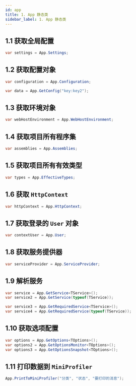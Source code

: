 ```yaml
---
id: app
title: 1. App 静态类
sidebar_label: 1. App 静态类
---
```


## 1.1 获取全局配置

```cs
var settings = App.Settings;
```

## 1.2 获取配置对象

```cs
var configuration = App.Configuration;

var data = App.GetConfig("key:key2");
```

## 1.3 获取环境对象

```cs
var webHostEnvironment = App.WebHostEnvironment;
```

## 1.4 获取项目所有程序集

```cs
var assemblies = App.Assemblies;
```

## 1.5 获取项目所有有效类型

```cs
var types = App.EffectiveTypes;
```

## 1.6 获取 `HttpContext`

```cs
var httpContext = App.HttpContext;
```

## 1.7 获取登录的 `User` 对象

```cs
var contextUser = App.User;
```

## 1.8 获取服务提供器

```cs
var serviceProvider = App.ServiceProvider;
```

## 1.9 解析服务

```cs
var service = App.GetService<TService>();
var service2 = App.GetService(typeof(TService));

var service3 = App.GetRequiredService<TService>();
var service4 = App.GetRequiredService(typeof(TService));
```

## 1.10 获取选项配置

```cs
var options = App.GetOptions<TOptions>();
var options2 = App.GetOptionsMonitor<TOptions>();
var options3 = App.GetOptionsSnapshot<TOptions>();
```

## 1.11 打印数据到 `MiniProfiler`

```cs
App.PrintToMiniProfiler("分类", "状态", "要打印的消息");
```